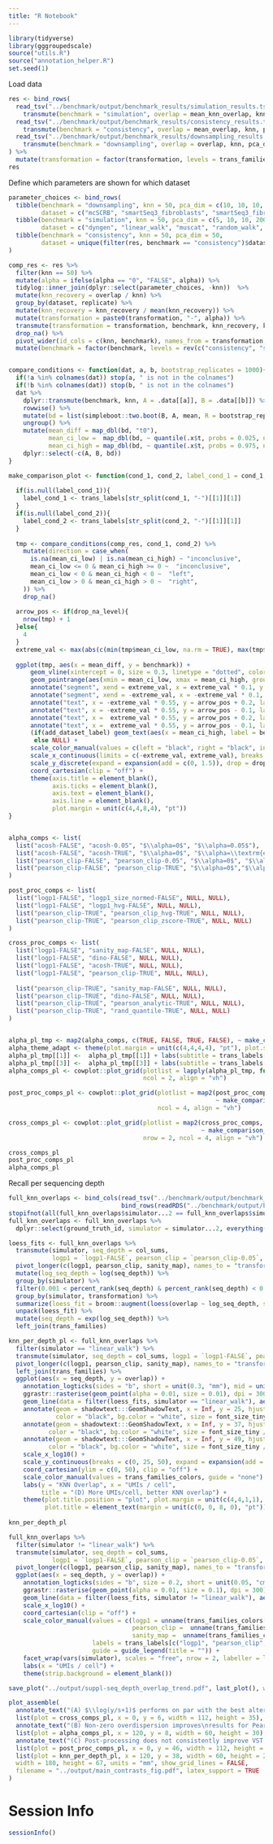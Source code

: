 ```yaml
---
title: "R Notebook"
---
```



```r
library(tidyverse)
library(gggroupedscale)
source("utils.R")
source("annotation_helper.R")
set.seed(1)
```

Load data

```r
res <- bind_rows(
  read_tsv("../benchmark/output/benchmark_results/simulation_results.tsv") %>% 
    transmute(benchmark = "simulation", overlap = mean_knn_overlap, knn, pca_dim, alpha = as.character(alpha), transformation, dataset = simulator, replicate = seed, duration_sec),
  read_tsv("../benchmark/output/benchmark_results/consistency_results.tsv") %>% 
    transmute(benchmark = "consistency", overlap = mean_overlap, knn, pca_dim, alpha = as.character(alpha), transformation, dataset, replicate = seed, duration_sec),
  read_tsv("../benchmark/output/benchmark_results/downsampling_results.tsv") %>% 
    transmute(benchmark = "downsampling", overlap = overlap, knn, pca_dim, alpha = as.character(alpha), transformation, dataset, replicate = seed, duration_sec = duration_full_sec)
) %>%
  mutate(transformation = factor(transformation, levels = trans_families$transformation))
res
```

Define which parameters are shown for which dataset
```r
parameter_choices <- bind_rows(
  tibble(benchmark = "downsampling", knn = 50, pca_dim = c(10, 10, 10, 10, 50),
         dataset = c("mcSCRB", "smartSeq3_fibroblasts", "smartSeq3_fibroblasts_alt", "smartSeq3_hek", "smartSeq3_siRNA_knockdown")),
  tibble(benchmark = "simulation", knn = 50, pca_dim = c(5, 10, 10, 200, 50),
         dataset = c("dyngen", "linear_walk", "muscat", "random_walk", "scDesign2")),
  tibble(benchmark = "consistency", knn = 50, pca_dim = 50,
         dataset = unique(filter(res, benchmark == "consistency")$dataset)),
)
```

```r
comp_res <- res %>%
  filter(knn == 50) %>%
  mutate(alpha = ifelse(alpha == "0", "FALSE", alpha)) %>%
  tidylog::inner_join(dplyr::select(parameter_choices, -knn))  %>%
  mutate(knn_recovery = overlap / knn) %>%
  group_by(dataset, replicate) %>%
  mutate(knn_recovery = knn_recovery / mean(knn_recovery)) %>%
  mutate(transformation = paste0(transformation, "-", alpha)) %>%
  transmute(transformation = transformation, benchmark, knn_recovery, knn) %>%
  drop_na() %>%
  pivot_wider(id_cols = c(knn, benchmark), names_from = transformation, values_from = knn_recovery, values_fill = list(NA_real_)) %>%
  mutate(benchmark = factor(benchmark, levels = rev(c("consistency", "simulation", "downsampling"))))


compare_conditions <- function(dat, a, b, bootstrap_replicates = 1000){
  if(!a %in% colnames(dat)) stop(a, " is not in the colnames")
  if(!b %in% colnames(dat)) stop(b, " is not in the colnames")
  dat %>%
    dplyr::transmute(benchmark, knn, A = .data[[a]], B = .data[[b]]) %>%
    rowwise() %>%
    mutate(bd = list(simpleboot::two.boot(B, A, mean, R = bootstrap_replicates))) %>% 
    ungroup() %>%
    mutate(mean_diff = map_dbl(bd, "t0"),
           mean_ci_low =  map_dbl(bd, ~ quantile(.x$t, probs = 0.025, na.rm = TRUE)),
           mean_ci_high = map_dbl(bd, ~ quantile(.x$t, probs = 0.975, na.rm = TRUE))) %>%
    dplyr::select(-c(A, B, bd))
}

make_comparison_plot <- function(cond_1, cond_2, label_cond_1 = cond_1, label_cond_2 = cond_2, add_dataset_label = FALSE, drop_na_level = FALSE){
  
  if(is.null(label_cond_1)){
    label_cond_1 <- trans_labels[str_split(cond_1, "-")[[1]][1]]
  }
  if(is.null(label_cond_2)){
    label_cond_2 <- trans_labels[str_split(cond_2, "-")[[1]][1]]
  }
  
  tmp <- compare_conditions(comp_res, cond_1, cond_2) %>%
    mutate(direction = case_when(
      is.na(mean_ci_low) | is.na(mean_ci_high) ~ "inconclusive",
      mean_ci_low <= 0 & mean_ci_high >= 0 ~  "inconclusive",
      mean_ci_low < 0 & mean_ci_high < 0 ~  "left",
      mean_ci_low > 0 & mean_ci_high > 0 ~  "right",
    )) %>%
    drop_na()
  
  arrow_pos <- if(drop_na_level){
    nrow(tmp) + 1
  }else{
    4
  }
  extreme_val <- max(abs(c(min(tmp$mean_ci_low, na.rm = TRUE), max(tmp$mean_ci_high, na.rm = TRUE))))
  
  ggplot(tmp, aes(x = mean_diff, y = benchmark)) +
      geom_vline(xintercept = 0, size = 0.3, linetype = "dotted", color = "grey") +
      geom_pointrange(aes(xmin = mean_ci_low, xmax = mean_ci_high, group = as.factor(knn), color = direction), size = 0.5, fatten = 1.2) +
      annotate("segment", xend = extreme_val, x = extreme_val * 0.1, y = arrow_pos, yend = arrow_pos, arrow = arrow(length = unit(font_size_tiny / 2, "pt"))) +
      annotate("segment", xend = -extreme_val, x = -extreme_val * 0.1, y = arrow_pos, yend = arrow_pos, arrow = arrow(length = unit(font_size_tiny / 2, "pt"))) +
      annotate("text", x = -extreme_val * 0.55, y = arrow_pos + 0.2, label = label_cond_1, vjust = 0, size = font_size_tiny / .pt) +
      annotate("text", x = -extreme_val * 0.55, y = arrow_pos - 0.1, label =" better", vjust = 1, size = font_size_tiny / .pt) +
      annotate("text", x =  extreme_val * 0.55, y = arrow_pos + 0.2, label = label_cond_2, vjust = 0, size = font_size_tiny / .pt) +
      annotate("text", x =  extreme_val * 0.55, y = arrow_pos - 0.1, label = " better", vjust = 1, size = font_size_tiny / .pt) +
      (if(add_dataset_label) geom_text(aes(x = mean_ci_high, label = benchmark), hjust = -0.1, size = font_size_tiny / .pt, color = "#444444")
       else NULL) +
      scale_color_manual(values = c(left = "black", right = "black", inconclusive = "#444444"), guide = "none") +
      scale_x_continuous(limits = c(-extreme_val, extreme_val), breaks = 0) +
      scale_y_discrete(expand = expansion(add = c(0, 1.5)), drop = drop_na_level) +
      coord_cartesian(clip = "off") +
      theme(axis.title = element_blank(),
            axis.ticks = element_blank(),
            axis.text = element_blank(),
            axis.line = element_blank(),
            plot.margin = unit(c(4,4,8,4), "pt"))
}


alpha_comps <- list(
  list("acosh-FALSE", "acosh-0.05", "$\\alpha=0$", "$\\alpha=0.05$"),
  list("acosh-FALSE", "acosh-TRUE", "$\\alpha=0$", "$\\alpha=\\textrm{est.}$"),
  list("pearson_clip-FALSE", "pearson_clip-0.05", "$\\alpha=0$", "$\\alpha=0.05$"),
  list("pearson_clip-FALSE", "pearson_clip-TRUE", "$\\alpha=0$","$\\alpha=\\textrm{est.}$")
)

post_proc_comps <- list(
  list("logp1-FALSE", "logp1_size_normed-FALSE", NULL, NULL),
  list("logp1-FALSE", "logp1_hvg-FALSE", NULL, NULL),
  list("pearson_clip-TRUE", "pearson_clip_hvg-TRUE", NULL, NULL),
  list("pearson_clip-TRUE", "pearson_clip_zscore-TRUE", NULL, NULL)
)

cross_proc_comps <- list(
  list("logp1-FALSE", "sanity_map-FALSE", NULL, NULL),
  list("logp1-FALSE", "dino-FALSE", NULL, NULL),
  list("logp1-FALSE", "acosh-TRUE", NULL, NULL),
  list("logp1-FALSE", "pearson_clip-TRUE", NULL, NULL),
  
  list("pearson_clip-TRUE", "sanity_map-FALSE", NULL, NULL),
  list("pearson_clip-TRUE", "dino-FALSE", NULL, NULL),
  list("pearson_clip-TRUE", "pearson_analytic-TRUE", NULL, NULL),
  list("pearson_clip-TRUE", "rand_quantile-TRUE", NULL, NULL)
)


alpha_pl_tmp <- map2(alpha_comps, c(TRUE, FALSE, TRUE, FALSE), ~ make_comparison_plot(.x[[1]], .x[[2]], .x[[3]], .x[[4]], add_dataset_label = .y, drop_na_level = TRUE))
alpha_theme_adapt <- theme(plot.margin = unit(c(4,4,4,4), "pt"), plot.subtitle = element_text(margin = unit(c(0,0,2,0), "pt")))
alpha_pl_tmp[[1]] <-  alpha_pl_tmp[[1]] + labs(subtitle = trans_labels["acosh"]) 
alpha_pl_tmp[[3]] <-  alpha_pl_tmp[[3]] + labs(subtitle = trans_labels["pearson_clip"])
alpha_comps_pl <- cowplot::plot_grid(plotlist = lapply(alpha_pl_tmp, function(x) x + alpha_theme_adapt), 
                                     ncol = 2, align = "vh")

post_proc_comps_pl <- cowplot::plot_grid(plotlist = map2(post_proc_comps, c(TRUE, rep(FALSE, 3)), 
                                                         ~ make_comparison_plot(.x[[1]], .x[[2]], .x[[3]], .x[[4]], add_dataset_label = .y)),
                                         ncol = 4, align = "vh")

cross_comps_pl <- cowplot::plot_grid(plotlist = map2(cross_proc_comps, c(TRUE, rep(FALSE, 3),TRUE, rep(FALSE, 3)),
                                                     ~ make_comparison_plot(.x[[1]], .x[[2]], .x[[3]], .x[[4]], add_dataset_label = .y)),
                                     nrow = 2, ncol = 4, align = "vh")
```

```r
cross_comps_pl
post_proc_comps_pl
alpha_comps_pl
```



Recall per sequencing depth

```r
full_knn_overlaps <- bind_cols(read_tsv("../benchmark/output/benchmark_results/simulation_stratefication_results.tsv"),
                               bind_rows(readRDS("../benchmark/output/benchmark_results/dataset_plot_data.RDS")$simulation))
stopifnot(all(full_knn_overlaps$simulator...2 == full_knn_overlaps$simulator...46))
full_knn_overlaps <- full_knn_overlaps %>%
  dplyr::select(ground_truth_id, simulator = simulator...2, everything(), -simulator...46)
```


```r
loess_fits <- full_knn_overlaps %>%
  transmute(simulator, seq_depth = col_sums, 
            logp1 = `logp1-FALSE`, pearson_clip = `pearson_clip-0.05`, sanity_map = `sanity_map-FALSE`) %>%
  pivot_longer(c(logp1, pearson_clip, sanity_map), names_to = "transformation", values_to = "overlap") %>%
  mutate(log_seq_depth = log(seq_depth)) %>%
  group_by(simulator) %>%
  filter(0.001 < percent_rank(seq_depth) & percent_rank(seq_depth) < 0.999) %>%
  group_by(simulator, transformation) %>%
  summarize(loess_fit = broom::augment(loess(overlap ~ log_seq_depth, span = 0.75)), .groups = "drop") %>% 
  unpack(loess_fit) %>%
  mutate(seq_depth = exp(log_seq_depth)) %>%
  left_join(trans_families)
```

```r
knn_per_depth_pl <- full_knn_overlaps %>%
  filter(simulator == "linear_walk") %>%
  transmute(simulator, seq_depth = col_sums, logp1 = `logp1-FALSE`, pearson_clip = `pearson_clip-0.05`, sanity_map = `sanity_map-FALSE`) %>%
  pivot_longer(c(logp1, pearson_clip, sanity_map), names_to = "transformation", values_to = "overlap") %>%
  left_join(trans_families) %>%
  ggplot(aes(x = seq_depth, y = overlap)) +
    annotation_logticks(sides = "b", short = unit(0.3, "mm"), mid = unit(0.3, "mm"), long = unit(0.5, "mm")) +
    ggrastr::rasterise(geom_point(alpha = 0.01, size = 0.01), dpi = 300) +
    geom_line(data = filter(loess_fits, simulator == "linear_walk"), aes(y = .fitted, color = family), size = 0.9) +
    annotate(geom = shadowtext:::GeomShadowText, x = Inf, y = 25, hjust = 0.9, angle = 0, label = trans_labels["sanity_map"],
             color = "black", bg.color = "white", size = font_size_tiny / .pt) +
    annotate(geom = shadowtext:::GeomShadowText, x = Inf, y = 37, hjust = 0.9, angle = 0, label = trans_labels["pearson_clip"],
           color = "black", bg.color = "white", size = font_size_tiny / .pt) +
    annotate(geom = shadowtext:::GeomShadowText, x = Inf, y = 49, hjust = 0.9, angle = 0, label = trans_labels["logp1"],
           color = "black", bg.color = "white", size = font_size_tiny / .pt) +
    scale_x_log10() +
    scale_y_continuous(breaks = c(0, 25, 50), expand = expansion(add = 0)) +
    coord_cartesian(ylim = c(0, 50), clip = "off") +
    scale_color_manual(values = trans_families_colors, guide = "none") +
    labs(y = "KNN Overlap", x = "UMIs / cell",
         title = "(D) More UMIs/cell, better KNN overlap") +
    theme(plot.title.position = "plot", plot.margin = unit(c(4,4,1,1), "pt"),
          plot.title = element_text(margin = unit(c(0, 0, 8, 0), "pt")))
    
knn_per_depth_pl
```




```r
full_knn_overlaps %>%
  filter(simulator != "linear_walk") %>%
  transmute(simulator, seq_depth = col_sums, 
            logp1 = `logp1-FALSE`, pearson_clip = `pearson_clip-0.05`, sanity_map = `sanity_map-FALSE`) %>%
  pivot_longer(c(logp1, pearson_clip, sanity_map), names_to = "transformation", values_to = "overlap") %>%
  ggplot(aes(x = seq_depth, y = overlap)) +
    annotation_logticks(sides = "b", size = 0.2, short = unit(0.05, "cm"), mid = unit(0.1, "cm"), long = unit(0.15, "cm")) +
    ggrastr::rasterise(geom_point(alpha = 0.01, size = 0.1), dpi = 300) +
    geom_line(data = filter(loess_fits, simulator != "linear_walk"), aes(y = .fitted, color = transformation), size = 0.8) +
    scale_x_log10() +
    coord_cartesian(clip = "off") +
    scale_color_manual(values = c(logp1 = unname(trans_families_colors["delta_method"]), 
                                  pearson_clip =  unname(trans_families_colors["glm_residual"]), 
                                  sanity_map =  unname(trans_families_colors["latent_expr"])), 
                       labels = trans_labels[c("logp1", "pearson_clip", "sanity_map")], 
                       guide = guide_legend(title = "")) +
    facet_wrap(vars(simulator), scales = "free", nrow = 2, labeller = labeller(simulator = dataset_labels)) +
    labs(x = "UMIs / cell") +
    theme(strip.background = element_blank())

save_plot("../output/suppl-seq_depth_overlap_trend.pdf", last_plot(), width = 150, height = 75, units = "mm", latex_support = TRUE)
```

```r
plot_assemble(
  annotate_text("(A) $\\log(y/s+1)$ performs on par with the best alternatives", fontsize = font_size, x = 0, y = 2, vjust = 1, fontface = "bold"),
  list(plot = cross_comps_pl, x = 0, y = 6, width = 112, height = 35),
  annotate_text("(B) Non-zero overdispersion improves\nresults for Pearson residuals and acosh", fontsize = font_size, x = 120, y = 2, vjust = 1, fontface = "bold"),
  list(plot = alpha_comps_pl, x = 120, y = 8, width = 60, height = 30),
  annotate_text("(C) Post-processing does not consistently improve VST results", fontsize = font_size, x = 0, y = 42, vjust = 1, fontface = "bold"),
  list(plot = post_proc_comps_pl, x = 0, y = 46, width = 112, height = 17.5),
  list(plot = knn_per_depth_pl, x = 120, y = 38, width = 60, height = 29),
  width = 180, height = 67, units = "mm", show_grid_lines = FALSE,
  filename = "../output/main_contrasts_fig.pdf", latex_support = TRUE
)
```




# Session Info

```r
sessionInfo()
```